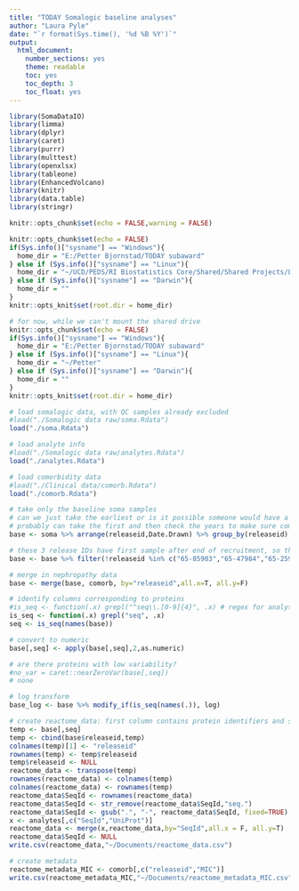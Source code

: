 ```yaml
---
title: "TODAY Somalogic baseline analyses"
author: "Laura Pyle"
date: "`r format(Sys.time(), '%d %B %Y')`"
output:
  html_document:
    number_sections: yes
    theme: readable
    toc: yes
    toc_depth: 3
    toc_float: yes
---
```


```r
library(SomaDataIO)
library(limma)
library(dplyr)
library(caret)
library(purrr)
library(multtest)
library(openxlsx)
library(tableone)
library(EnhancedVolcano)
library(knitr)
library(data.table)
library(stringr)

knitr::opts_chunk$set(echo = FALSE,warning = FALSE)

knitr::opts_chunk$set(echo = FALSE)
if(Sys.info()["sysname"] == "Windows"){
  home_dir = "E:/Petter Bjornstad/TODAY subaward"
} else if (Sys.info()["sysname"] == "Linux"){
  home_dir = "~/UCD/PEDS/RI Biostatistics Core/Shared/Shared Projects/Laura/Peds Endo/Petter Bjornstad/TODAY subaward/"
} else if (Sys.info()["sysname"] == "Darwin"){
  home_dir = ""
}
knitr::opts_knit$set(root.dir = home_dir)

# for now, while we can't mount the shared drive
knitr::opts_chunk$set(echo = FALSE)
if(Sys.info()["sysname"] == "Windows"){
  home_dir = "E:/Petter Bjornstad/TODAY subaward"
} else if (Sys.info()["sysname"] == "Linux"){
  home_dir = "~/Petter"
} else if (Sys.info()["sysname"] == "Darwin"){
  home_dir = ""
}
knitr::opts_knit$set(root.dir = home_dir)

```

```r
# load somalogic data, with QC samples already excluded
#load("./Somalogic data raw/soma.Rdata")
load("./soma.Rdata")

# load analyte info
#load("./Somalogic data raw/analytes.Rdata")
load("./analytes.Rdata")

# load comorbidity data
#load("./Clinical data/comorb.Rdata")
load("./comorb.Rdata")

# take only the baseline soma samples
# can we just take the earliest or is it possible someone would have a follow-up sample but not baseline?
# probably can take the first and then check the years to make sure compatible with TODAY
base <- soma %>% arrange(releaseid,Date.Drawn) %>% group_by(releaseid) %>% filter(row_number()==1)

# these 3 release IDs have first sample after end of recruitment, so they must be missing the baseline visit
base <- base %>% filter(!releaseid %in% c("65-85903","65-47984","65-25901"))

# merge in nephropathy data
base <- merge(base, comorb, by="releaseid",all.x=T, all.y=F)

# identify columns corresponding to proteins
#is_seq <- function(.x) grepl("^seq\\.[0-9]{4}", .x) # regex for analytes
is_seq <- function(.x) grepl("seq", .x)
seq <- is_seq(names(base))

# convert to numeric
base[,seq] <- apply(base[,seq],2,as.numeric)

# are there proteins with low variability?
#no_var = caret::nearZeroVar(base[,seq])
# none

# log transform
base_log <- base %>% modify_if(is_seq(names(.)), log)

# create reactome_data: first column contains protein identifiers and subsequent columns are samples
temp <- base[,seq]
temp <- cbind(base$releaseid,temp)
colnames(temp)[1] <- "releaseid"
rownames(temp) <- temp$releaseid
temp$releaseid <- NULL
reactome_data <- transpose(temp)
rownames(reactome_data) <- colnames(temp)
colnames(reactome_data) <- rownames(temp)
reactome_data$SeqId <- rownames(reactome_data)
reactome_data$SeqId <- str_remove(reactome_data$SeqId,"seq.")
reactome_data$SeqId <- gsub(".", "-", reactome_data$SeqId, fixed=TRUE)
x <- analytes[,c("SeqId","UniProt")]
reactome_data <- merge(x,reactome_data,by="SeqId",all.x = F, all.y=T)
reactome_data$SeqId <- NULL
write.csv(reactome_data,"~/Documents/reactome_data.csv")

# create metadata
reactome_metadata_MIC <- comorb[,c("releaseid","MIC")]
write.csv(reactome_metadata_MIC,"~/Documents/reactome_metadata_MIC.csv")
```
